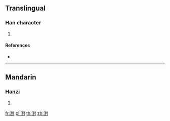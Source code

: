 {{character info/new}}
==Translingual==

===Han character===
{{Han char|rn=85|rad=水|as=14|sn=17|four=34100|canj=ETGI|ids=⿰氵對}}

# {{defn|Han|sort=水14}}

====References====
* {{Han ref|kx=0656.150|dkj=18511|dj=1067.010|hdz=31769.030|uh=6FE7|ud=28647|bh=ED55|bd=60757}}

----

==Mandarin==

===Hanzi===
{{cmn-hanzi|pin=[[duì]] ([[dui4]]), [[hù]] ([[hu4]])|wg=tui<sup>4</sup>, hu<sup>4</sup>}}

# {{defn|lang=cmn|sort=水14}}

[[fr:濧]]
[[pl:濧]]
[[th:濧]]
[[zh:濧]]